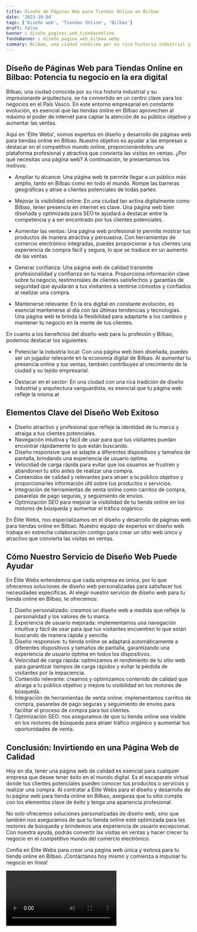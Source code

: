 ```yaml
---
title: Diseño de Páginas Web para Tiendas Online en Bilbao
date: '2023-10-04'
tags: ['Diseño web', 'Tiendas Online', 'Bilbao']
draft: false
banner : diseño_paginas_web_tiendasonline
fondoBanner : diseño_pagina_web_bilbao.webp
summary: Bilbao, una ciudad conocida por su rica historia industrial y su impresionante arquitectura, se ha convertido en un centro clave para los negocios en el País Vasco. En este entorno empresarial en constante evolución, es esencial que las tiendas online en Bilbao aprovechen al máximo el poder de internet para captar la atención de su público objetivo y aumentar las ventas. 
---
```


## Diseño de Páginas Web para Tiendas Online en Bilbao: Potencia tu negocio en la era digital

Bilbao, una ciudad conocida por su rica historia industrial y su impresionante arquitectura, se ha convertido en un centro clave para los negocios en el País Vasco. En este entorno empresarial en constante evolución, es esencial que las tiendas online en Bilbao aprovechen al máximo el poder de internet para captar la atención de su público objetivo y aumentar las ventas. 

Aquí en 'Élite Webs', somos expertos en diseño y desarrollo de páginas web para tiendas online en Bilbao. Nuestro objetivo es ayudar a las empresas a destacar en el competitivo mundo online, proporcionándoles una plataforma profesional y atractiva que convierta las visitas en ventas. ¿Por qué necesitas una página web? A continuación, te presentamos los motivos:

- Ampliar tu alcance: Una página web te permite llegar a un público más amplio, tanto en Bilbao como en todo el mundo. Rompe las barreras geográficas y atrae a clientes potenciales de todas partes.

- Mejorar la visibilidad online: En una ciudad tan activa digitalmente como Bilbao, tener presencia en internet es clave. Una página web bien diseñada y optimizada para SEO te ayudará a destacar entre la competencia y a ser encontrado por tus clientes potenciales.

- Aumentar las ventas: Una página web profesional te permite mostrar tus productos de manera atractiva y persuasiva. Con herramientas de comercio electrónico integradas, puedes proporcionar a tus clientes una experiencia de compra fácil y segura, lo que se traduce en un aumento de las ventas.

- Generar confianza: Una página web de calidad transmite profesionalidad y confianza en tu marca. Proporciona información clave sobre tu negocio, testimoniales de clientes satisfechos y garantías de seguridad que ayudarán a tus visitantes a sentirse cómodos y confiados al realizar una compra.

- Mantenerse relevante: En la era digital en constante evolución, es esencial mantenerse al día con las últimas tendencias y tecnologías. Una página web te brinda la flexibilidad para adaptarte a los cambios y mantener tu negocio en la mente de tus clientes.

En cuanto a los beneficios del diseño web para tu profesión y Bilbao, podemos destacar los siguientes:

- Potenciar la industria local: Con una página web bien diseñada, puedes ser un jugador relevante en la economía digital de Bilbao. Al aumentar tu presencia online y tus ventas, también contribuyes al crecimiento de la ciudad y su tejido empresarial.

- Destacar en el sector: En una ciudad con una rica tradición de diseño industrial y arquitectura vanguardista, es esencial que tu página web refleje la misma at

<GifSeo />

<Cta />

## Elementos Clave del Diseño Web Exitoso

- Diseño atractivo y profesional que refleje la identidad de tu marca y atraiga a tus clientes potenciales.
- Navegación intuitiva y fácil de usar para que tus visitantes puedan encontrar rápidamente lo que están buscando.
- Diseño responsive que se adapte a diferentes dispositivos y tamaños de pantalla, brindando una experiencia de usuario óptima.
- Velocidad de carga rápida para evitar que los usuarios se frustren y abandonen tu sitio antes de realizar una compra.
- Contenidos de calidad y relevantes para atraer a tu público objetivo y proporcionarles información útil sobre tus productos o servicios.
- Integración de herramientas de venta online como carritos de compra, pasarelas de pago seguras, y seguimiento de envíos.
- Optimización SEO para mejorar la visibilidad de tu tienda online en los motores de búsqueda y aumentar el tráfico orgánico.

En Élite Webs, nos especializamos en el diseño y desarrollo de páginas web para tiendas online en Bilbao. Nuestro equipo de expertos en diseño web trabaja en estrecha colaboración contigo para crear un sitio web único y atractivo que convierta las visitas en ventas.

## Cómo Nuestro Servicio de Diseño Web Puede Ayudar

En Élite Webs entendemos que cada empresa es única, por lo que ofrecemos soluciones de diseño web personalizadas para satisfacer tus necesidades específicas. Al elegir nuestro servicio de diseño web para tu tienda online en Bilbao, te ofrecemos:

1. Diseño personalizado: creamos un diseño web a medida que refleje la personalidad y los valores de tu marca.
2. Experiencia de usuario mejorada: implementamos una navegación intuitiva y fácil de usar para que tus visitantes encuentren lo que están buscando de manera rápida y sencilla.
3. Diseño responsive: tu tienda online se adaptará automáticamente a diferentes dispositivos y tamaños de pantalla, garantizando una experiencia de usuario óptima en todos los dispositivos.
4. Velocidad de carga rápida: optimizamos el rendimiento de tu sitio web para garantizar tiempos de carga rápidos y evitar la pérdida de visitantes por la impaciencia.
5. Contenido relevante: creamos y optimizamos contenido de calidad que atraiga a tu público objetivo y mejore tu visibilidad en los motores de búsqueda.
6. Integración de herramientas de venta online: implementamos carritos de compra, pasarelas de pago seguras y seguimiento de envíos para facilitar el proceso de compra para tus clientes.
7. Optimización SEO: nos aseguramos de que tu tienda online sea visible en los motores de búsqueda para atraer tráfico orgánico y aumentar tus oportunidades de venta.

## Conclusión: Invirtiendo en una Página Web de Calidad

Hoy en día, tener una página web de calidad es esencial para cualquier empresa que desee tener éxito en el mundo digital. Es el escaparate virtual donde tus clientes potenciales pueden conocer tus productos o servicios y realizar una compra. Al contratar a Élite Webs para el diseño y desarrollo de tu página web para tienda online en Bilbao, aseguras que tu sitio cumpla con los elementos clave de éxito y tenga una apariencia profesional.

No solo ofrecemos soluciones personalizadas de diseño web, sino que también nos aseguramos de que tu tienda online esté optimizada para los motores de búsqueda y brindemos una experiencia de usuario excepcional. Con nuestra ayuda, podrás convertir las visitas en ventas y hacer crecer tu negocio en el competitivo mundo del comercio electrónico.

Confía en Élite Webs para crear una página web única y exitosa para tu tienda online en Bilbao. ¡Contáctanos hoy mismo y comienza a impulsar tu negocio en línea!

<Video />

<CtaBot job='Tiendas Online' city='Bilbao'/>

<Gmaps query='Bilbao+españa+maps' />
